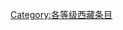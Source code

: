 {{catmore1|[[WP:西藏专题|WP:西藏专题]]}}
{{Articles by Quality|topic=西藏}}
{{Wikipedia category}}
{{emptycat}}
[[Category:各等级西藏条目|Category:各等级西藏条目]]